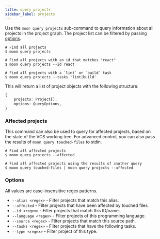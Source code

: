 ```yaml
---
title: query projects
sidebar_label: projects
---
```



<VersionLabel header version="0.6" />

Use the `moon query projects` sub-command to query information about all projects in the project
graph. The project list can be filtered by passing [options](#options).

```shell
# Find all projects
$ moon query projects

# Find all projects with an id that matches "react"
$ moon query projects --id react

# Find all projects with a `lint` or `build` task
$ moon query projects --tasks 'lint|build'
```

This will return a list of project objects with the following structure:

```ts
{
	projects: Project[],
	options: QueryOptions,
}
```

### Affected projects

This command can also be used to query for affected projects, based on the state of the VCS working
tree. For advanced control, you can also pass the results of `moon query touched-files` to stdin.

```shell
# Find all affected projects
$ moon query projects --affected

# Find all affected projects using the results of another query
$ moon query touched-files | moon query projects --affected
```

### Options

All values are case-insensitive regex patterns.

- `--alias <regex>` - Filter projects that match this alias.
- `--affected` - Filter projects that have been affected by touched files.
- `--id <regex>` - Filter projects that match this ID/name.
- `--language <regex>` - Filter projects of this programming language.
- `--source <regex>` - Filter projects that match this source path.
- `--tasks <regex>` - Filter projects that have the following tasks.
- `--type <regex>` - Filter project of this type.
